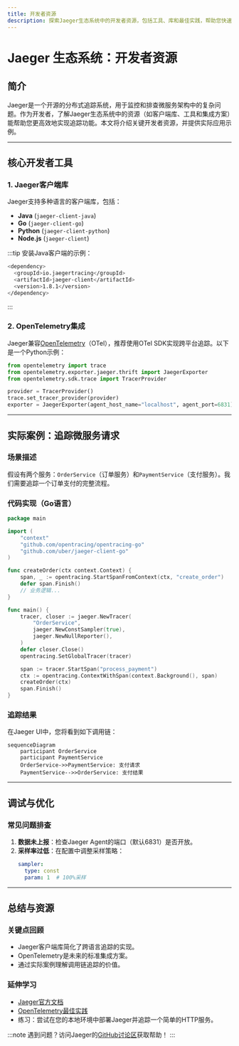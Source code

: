 ```yaml
---
title: 开发者资源
description: 探索Jaeger生态系统中的开发者资源，包括工具、库和最佳实践，帮助您快速构建分布式追踪系统。
---
```


# Jaeger 生态系统：开发者资源

## 简介

Jaeger是一个开源的分布式追踪系统，用于监控和排查微服务架构中的复杂问题。作为开发者，了解Jaeger生态系统中的资源（如客户端库、工具和集成方案）能帮助您更高效地实现追踪功能。本文将介绍关键开发者资源，并提供实际应用示例。

---

## 核心开发者工具

### 1. Jaeger客户端库

Jaeger支持多种语言的客户端库，包括：
- **Java** (`jaeger-client-java`)
- **Go** (`jaeger-client-go`)
- **Python** (`jaeger-client-python`)
- **Node.js** (`jaeger-client`)

:::tip
安装Java客户端的示例：
```bash
<dependency>
  <groupId>io.jaegertracing</groupId>
  <artifactId>jaeger-client</artifactId>
  <version>1.8.1</version>
</dependency>
```
:::

### 2. OpenTelemetry集成

Jaeger兼容[OpenTelemetry](https://opentelemetry.io/)（OTel），推荐使用OTel SDK实现跨平台追踪。以下是一个Python示例：

```python
from opentelemetry import trace
from opentelemetry.exporter.jaeger.thrift import JaegerExporter
from opentelemetry.sdk.trace import TracerProvider

provider = TracerProvider()
trace.set_tracer_provider(provider)
exporter = JaegerExporter(agent_host_name="localhost", agent_port=6831)
```

---

## 实际案例：追踪微服务请求

### 场景描述
假设有两个服务：`OrderService`（订单服务）和`PaymentService`（支付服务）。我们需要追踪一个订单支付的完整流程。

### 代码实现（Go语言）

```go
package main

import (
	"context"
	"github.com/opentracing/opentracing-go"
	"github.com/uber/jaeger-client-go"
)

func createOrder(ctx context.Context) {
	span, _ := opentracing.StartSpanFromContext(ctx, "create_order")
	defer span.Finish()
	// 业务逻辑...
}

func main() {
	tracer, closer := jaeger.NewTracer(
		"OrderService",
		jaeger.NewConstSampler(true),
		jaeger.NewNullReporter(),
	)
	defer closer.Close()
	opentracing.SetGlobalTracer(tracer)

	span := tracer.StartSpan("process_payment")
	ctx := opentracing.ContextWithSpan(context.Background(), span)
	createOrder(ctx)
	span.Finish()
}
```

### 追踪结果
在Jaeger UI中，您将看到如下调用链：
```mermaid
sequenceDiagram
    participant OrderService
    participant PaymentService
    OrderService->>PaymentService: 支付请求
    PaymentService-->>OrderService: 支付结果
```

---

## 调试与优化

### 常见问题排查
1. **数据未上报**：检查Jaeger Agent的端口（默认6831）是否开放。
2. **采样率过低**：在配置中调整采样策略：
   ```yaml
   sampler:
     type: const
     param: 1  # 100%采样
   ```

---

## 总结与资源

### 关键点回顾
- Jaeger客户端库简化了跨语言追踪的实现。
- OpenTelemetry是未来的标准集成方案。
- 通过实际案例理解调用链追踪的价值。

### 延伸学习
- [Jaeger官方文档](https://jaegertracing.io/docs/)
- [OpenTelemetry最佳实践](https://opentelemetry.io/docs/concepts/)
- 练习：尝试在您的本地环境中部署Jaeger并追踪一个简单的HTTP服务。

:::note
遇到问题？访问Jaeger的[GitHub讨论区](https://github.com/jaegertracing/jaeger/discussions)获取帮助！
:::